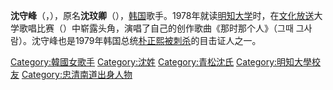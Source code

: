 {{Unreferenced|time=2021-08-26T02:46:23+00:00}}
{{Infobox musical artist
| name                = 沈守峰
| image               = Shim Soo-Bong.jpg
| background          = solo_singer
| birth_name          = 
| birth_date          = {{Birth date and age|1950|8|24}}
| origin              = [[忠清南道|忠清南道]][[瑞山市|瑞山市]]
| genre               = [[韩国演歌|韩国演歌]]
| occupation          = 歌手、词曲作者
| years_active        = 1978年至今
| website                 = http://www.simsoobong.com
}}

'''沈守峰'''（{{lang-ko|심수봉}}，{{bd|1950年|8月24日||}}），原名'''沈玟卿'''（{{lang-ko|심민경}}），[[韩国|韩国]]歌手。1978年就读[[明知大学|明知大学]]时，在[[文化广播公司|文化放送]]大学歌唱比赛（{{lang-ko|MBC 대학가요제}}）中崭露头角，演唱了自己的创作歌曲《那时那个人》（그때 그사람）。沈守峰也是1979年韩国总统[[朴正熙|朴正熙]][[朴正熙遇刺案|被刺杀]]的目击证人之一。

[[Category:韓國女歌手|Category:韓國女歌手]]
[[Category:沈姓|Category:沈姓]]
[[Category:青松沈氏|Category:青松沈氏]]
[[Category:明知大學校友|Category:明知大學校友]]
[[Category:忠清南道出身人物|Category:忠清南道出身人物]]
{{music-stub}}